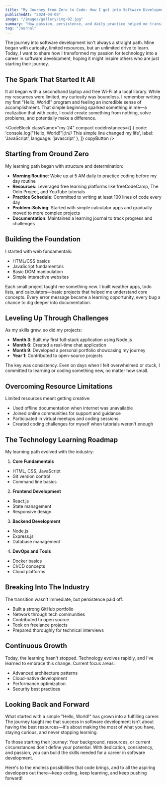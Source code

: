 ```yaml
---
title: "My Journey from Zero to Code: How I got into Software Development: "
publishedAt: "2024-04-08"
image: "/images/gallery/img-02.jpg"
summary: "How passion, persistence, and daily practice helped me transition into software development despite limited resources."
tag: "Journal"
---
```


The journey into software development isn't always a straight path. Mine began with curiosity, limited resources, but an unlimited drive to learn. Today, I want to share how I transformed my passion for technology into a career in software development, hoping it might inspire others who are just starting their journey.

## The Spark That Started It All

It all began with a secondhand laptop and free Wi-Fi at a local library. While my resources were limited, my curiosity was boundless. I remember writing my first "Hello, World!" program and feeling an incredible sense of accomplishment. That simple beginning sparked something in me—a realization that with code, I could create something from nothing, solve problems, and potentially make a difference.

<CodeBlock className="my-24"
   compact
   codeInstances={[
       {
           code: 'console.log("Hello, World!");\n// This simple line changed my life',
           label: 'JavaScript',
           language: 'javascript'
       },
   ]}
   copyButton />

## Starting from Ground Zero

My learning path began with structure and determination:

- **Morning Routine**: Woke up at 5 AM daily to practice coding before my day routine
- **Resources**: Leveraged free learning platforms like freeCodeCamp, The Odin Project, and YouTube tutorials
- **Practice Schedule**: Committed to writing at least 100 lines of code every day
- **Problem-Solving**: Started with simple calculator apps and gradually moved to more complex projects
- **Documentation**: Maintained a learning journal to track progress and challenges

## Building the Foundation

I started with web fundamentals:
- HTML/CSS basics
- JavaScript fundamentals
- Basic DOM manipulation
- Simple interactive websites

Each small project taught me something new. I built weather apps, todo lists, and calculators—basic projects that helped me understand core concepts. Every error message became a learning opportunity, every bug a chance to dig deeper into documentation.

## Leveling Up Through Challenges

As my skills grew, so did my projects:

- **Month 3**: Built my first full-stack application using Node.js
- **Month 6**: Created a real-time chat application
- **Month 9**: Developed a personal portfolio showcasing my journey
- **Year 1**: Contributed to open-source projects

The key was consistency. Even on days when I felt overwhelmed or stuck, I committed to learning or coding something new, no matter how small.

## Overcoming Resource Limitations

Limited resources meant getting creative:
- Used offline documentation when internet was unavailable
- Joined online communities for support and guidance
- Participated in virtual meetups and coding sessions
- Created coding challenges for myself when tutorials weren't enough

## The Technology Learning Roadmap

My learning path evolved with the industry:

1. **Core Fundamentals**
  - HTML, CSS, JavaScript
  - Git version control
  - Command line basics

2. **Frontend Development**
  - React.js
  - State management
  - Responsive design

3. **Backend Development**
  - Node.js
  - Express.js
  - Database management

4. **DevOps and Tools**
  - Docker basics
  - CI/CD concepts
  - Cloud platforms

## Breaking Into The Industry

The transition wasn't immediate, but persistence paid off:
- Built a strong GitHub portfolio
- Network through tech communities
- Contributed to open source
- Took on freelance projects
- Prepared thoroughly for technical interviews

## Continuous Growth

Today, the learning hasn't stopped. Technology evolves rapidly, and I've learned to embrace this change. Current focus areas:
- Advanced architecture patterns
- Cloud-native development
- Performance optimization
- Security best practices

## Looking Back and Forward

What started with a simple "Hello, World!" has grown into a fulfilling career. The journey taught me that success in software development isn't about having the best resources—it's about making the most of what you have, staying curious, and never stopping learning.

To those starting their journey: Your background, resources, or current circumstances don't define your potential. With dedication, consistency, and passion, you can build the skills needed for a career in software development.

Here's to the endless possibilities that code brings, and to all the aspiring developers out there—keep coding, keep learning, and keep pushing forward!